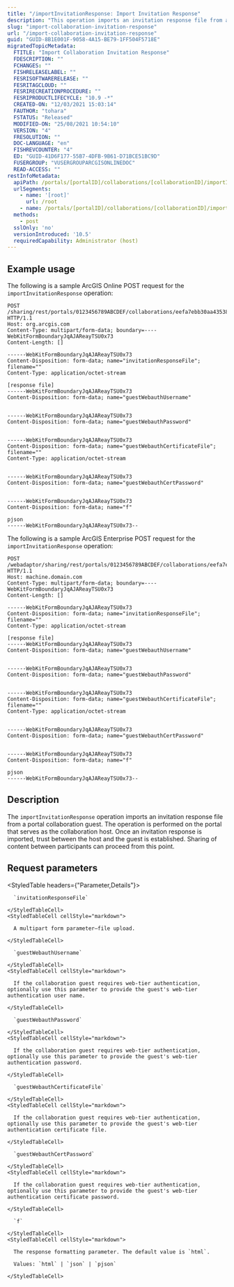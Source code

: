 ```yaml
---
title: "/importInvitationResponse: Import Invitation Response"
description: "This operation imports an invitation response file from a participant in a portal-to-portal collaboration."
slug: "import-collaboration-invitation-response"
url: "/import-collaboration-invitation-response"
guid: "GUID-8B1E001F-9058-4A15-BE79-1FF504F5718E"
migratedTopicMetadata:
  FTITLE: "Import Collaboration Invitation Response"
  FDESCRIPTION: ""
  FCHANGES: ""
  FISHRELEASELABEL: ""
  FESRISOFTWARERELEASE: ""
  FESRITAGCLOUD: ""
  FESRIRECREATIONPROCEDURE: ""
  FESRIPRODUCTLIFECYCLE: "10.9 -*"
  CREATED-ON: "12/03/2021 15:03:14"
  FAUTHOR: "tohara"
  FSTATUS: "Released"
  MODIFIED-ON: "25/08/2021 10:54:10"
  VERSION: "4"
  FRESOLUTION: ""
  DOC-LANGUAGE: "en"
  FISHREVCOUNTER: "4"
  ED: "GUID-41D6F177-55B7-4DFB-9B61-D71BCE51BC9D"
  FUSERGROUP: "VUSERGROUPARCGISONLINEDOC"
  READ-ACCESS: ""
restInfoMetadata:
  apiPath: /portals/[portalID]/collaborations/[collaborationID]/importInvitationResponse
  urlSegments:
    - name: '[root]'
      url: /root
    - name: /portals/[portalID]/collaborations/[collaborationID]/importInvitationResponse
  methods:
    - post
  sslOnly: 'no'
  versionIntroduced: '10.5'
  requiredCapability: Administrator (host)
---
```


## Example usage

The following is a sample ArcGIS Online POST request for the `importInvitationResponse` operation:

```other
POST /sharing/rest/portals/0123456789ABCDEF/collaborations/eefa7ebb30aa435382cc9b27ffa95e3e/importInvitationResponse HTTP/1.1
Host: org.arcgis.com
Content-Type: multipart/form-data; boundary=----WebKitFormBoundaryJqAJAReayTSU0x73
Content-Length: []

------WebKitFormBoundaryJqAJAReayTSU0x73
Content-Disposition: form-data; name="invitationResponseFile"; filename=""
Content-Type: application/octet-stream

[response file]
------WebKitFormBoundaryJqAJAReayTSU0x73
Content-Disposition: form-data; name="guestWebauthUsername"


------WebKitFormBoundaryJqAJAReayTSU0x73
Content-Disposition: form-data; name="guestWebauthPassword"


------WebKitFormBoundaryJqAJAReayTSU0x73
Content-Disposition: form-data; name="guestWebauthCertificateFile"; filename=""
Content-Type: application/octet-stream


------WebKitFormBoundaryJqAJAReayTSU0x73
Content-Disposition: form-data; name="guestWebauthCertPassword"


------WebKitFormBoundaryJqAJAReayTSU0x73
Content-Disposition: form-data; name="f"

pjson
------WebKitFormBoundaryJqAJAReayTSU0x73--

```

The following is a sample ArcGIS Enterprise POST request for the `importInvitationResponse` operation:

```other
POST /webadaptor/sharing/rest/portals/0123456789ABCDEF/collaborations/eefa7ebb30aa435382cc9b27ffa95e3e/importInvitationResponse HTTP/1.1
Host: machine.domain.com
Content-Type: multipart/form-data; boundary=----WebKitFormBoundaryJqAJAReayTSU0x73
Content-Length: []

------WebKitFormBoundaryJqAJAReayTSU0x73
Content-Disposition: form-data; name="invitationResponseFile"; filename=""
Content-Type: application/octet-stream

[response file]
------WebKitFormBoundaryJqAJAReayTSU0x73
Content-Disposition: form-data; name="guestWebauthUsername"


------WebKitFormBoundaryJqAJAReayTSU0x73
Content-Disposition: form-data; name="guestWebauthPassword"


------WebKitFormBoundaryJqAJAReayTSU0x73
Content-Disposition: form-data; name="guestWebauthCertificateFile"; filename=""
Content-Type: application/octet-stream


------WebKitFormBoundaryJqAJAReayTSU0x73
Content-Disposition: form-data; name="guestWebauthCertPassword"


------WebKitFormBoundaryJqAJAReayTSU0x73
Content-Disposition: form-data; name="f"

pjson
------WebKitFormBoundaryJqAJAReayTSU0x73--

```

## Description

The `importInvitationResponse` operation imports an invitation response file from a portal collaboration guest. The operation is performed on the portal that serves as the collaboration host. Once an invitation response is imported, trust between the host and the guest is established. Sharing of content between participants can proceed from this point.


##  Request parameters

<StyledTable headers={"Parameter,Details"}>
  <StyledTableRow>
    <StyledTableCell cellStyle="markdown">

      `invitationResponseFile` 

    </StyledTableCell>
    <StyledTableCell cellStyle="markdown">

      A multipart form parameter—file upload.

    </StyledTableCell>
  </StyledTableRow>
  <StyledTableRow>
    <StyledTableCell cellStyle="markdown">

      `guestWebauthUsername` 

    </StyledTableCell>
    <StyledTableCell cellStyle="markdown">

      If the collaboration guest requires web-tier authentication, optionally use this parameter to provide the guest's web-tier authentication user name.

    </StyledTableCell>
  </StyledTableRow>
  <StyledTableRow>
    <StyledTableCell cellStyle="markdown">

      `guestWebauthPassword` 

    </StyledTableCell>
    <StyledTableCell cellStyle="markdown">

      If the collaboration guest requires web-tier authentication, optionally use this parameter to provide the guest's web-tier authentication password.

    </StyledTableCell>
  </StyledTableRow>
  <StyledTableRow>
    <StyledTableCell cellStyle="markdown">

      `guestWebauthCertificateFile` 

    </StyledTableCell>
    <StyledTableCell cellStyle="markdown">

      If the collaboration guest requires web-tier authentication, optionally use this parameter to provide the guest's web-tier authentication certificate file.

    </StyledTableCell>
  </StyledTableRow>
  <StyledTableRow>
    <StyledTableCell cellStyle="markdown">

      `guestWebauthCertPassword` 

    </StyledTableCell>
    <StyledTableCell cellStyle="markdown">

      If the collaboration guest requires web-tier authentication, optionally use this parameter to provide the guest's web-tier authentication certificate password.

    </StyledTableCell>
  </StyledTableRow>
  <StyledTableRow>
    <StyledTableCell cellStyle="markdown">

      `f` 

    </StyledTableCell>
    <StyledTableCell cellStyle="markdown">

      The response formatting parameter. The default value is `html`.

      Values: `html` | `json` | `pjson`

    </StyledTableCell>
  </StyledTableRow>
</StyledTable>